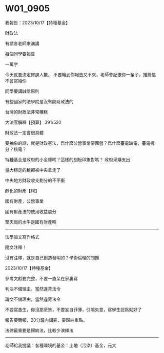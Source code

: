 # W01_0905 {#第一周}


我報告：2023/10/17【特種基金】


財政法

有請各老師來演講

每個同學要報告

一萬字

今天就要決定修課人數，
不要輪到你報告又不來，老師會記恨你一輩子，推薦信不會寫給你

同學要講誠信原則

有些國家的法學院是沒有開財政法的

台灣的財政法非常糟糕


大法官解釋【預算】
391/520

財政法一定會很具體

要抽象的話，就是財政憲法，爲什麽公營事業要國營？爲什麽臺電缺電，臺電拆分？核電？

特種基金是政府的小金庫嗎？這樣的刻板印象對嗎？
政府采購支出

量大穩定的稅都被中央拿走了

中央地方財政收支劃分的不平衡


醇化的財產【柯】

國有財產，公營事業

國有財產法的使用收益處分

擎天崗的水牛是國有財產嗎

---

法學論文寫作格式

隨文注釋！

沒有注釋，就是自己創造發明的？學術倫理的問題

2023/10/17【特種基金】

參考文獻要完整，不要一直呆在家裏寫

判決不備理由，當然違背法令

論文不備理由，當然違背法令

不要寫愚生，你沒那麽笨，不要妄自菲薄，引喻失意，寫學生認爲就好了


報告要簡報，20分鐘内講完，要歸納重點。

法律最重要是歸納法，比較少演繹法

---

老師給我提議：各種環境的基金：土地（污染）基金，元大


